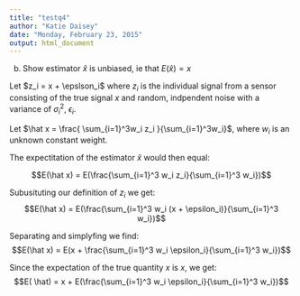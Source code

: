 ```yaml
---
title: "testq4"
author: "Katie Daisey"
date: "Monday, February 23, 2015"
output: html_document
---
```


b. Show estimator $\hat x$ is unbiased, ie that $E(\hat x) = x$

Let $z_i = x + \epslson_i$ where $z_i$ is the individual signal from a sensor consisting of the true signal $x$ and random, indpendent noise with a variance of $\sigma_i^2$, $\epsilon_i$.

Let $\hat x = \frac{ \sum_{i=1}^3w_i z_i }{\sum_{i=1}^3w_i}$, where $w_i$ is an unknown constant weight.

The expectitation of the estimator $\hat x$ would then equal:

$$E(\hat x) = E(\frac{\sum_{i=1}^3 w_i z_i}{\sum_{i=1}^3 w_i})$$

Subusituting our definition of $z_i$ we get:
$$E(\hat x) = E(\frac{\sum_{i=1}^3 w_i (x + \epsilon_i)}{\sum_{i=1}^3 w_i})$$

Separating and simplyfing we find:
$$E(\hat x) = E(x + \frac{\sum_{i=1}^3 w_i \epsilon_i}{\sum_{i=1}^3 w_i})$$

Since the expectation of the true quantity $x$ is $x$, we get:
$$E( \hat) = x + E(\frac{\sum_{i=1}^3 w_i \epsilon_i}{\sum_{i=1}^3 w_i})$$